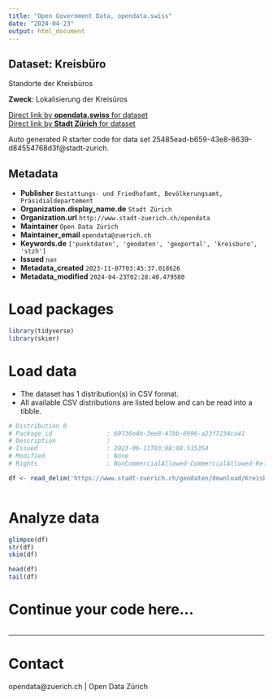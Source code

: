 ```yaml
---
title: "Open Government Data, opendata.swiss"
date: "2024-04-23"
output: html_document
---
```


## Dataset: Kreisbüro

Standorte der Kreisbüros

**Zweck**: Lokalisierung der Kreisüros

[Direct link by **opendata.swiss** for dataset](https://opendata.swiss/de/dataset/kreisburo2)<br>
[Direct link by **Stadt Zürich** for dataset](https://data.stadt-zuerich.ch/dataset/geo_kreisbuero)

Auto generated R starter code for data set 25485ead-b659-43e8-8639-d84554768d3f@stadt-zurich.

## Metadata

- **Publisher** `Bestattungs- und Friedhofamt, Bevölkerungsamt, Präsidialdepartement`
- **Organization.display_name.de** `Stadt Zürich`
- **Organization.url** `http://www.stadt-zuerich.ch/opendata`
- **Maintainer** `Open Data Zürich`
- **Maintainer_email** `opendata@zuerich.ch`
- **Keywords.de** `['punktdaten', 'geodaten', 'geoportal', 'kreisburo', 'stzh']`
- **Issued** `nan`
- **Metadata_created** `2023-11-07T03:45:37.018626`
- **Metadata_modified** `2024-04-23T02:28:40.479580`


# Load packages

```r

library(tidyverse)
library(skimr)

```

# Load data

-   The dataset has 1 distribution(s) in CSV format.
-   All available CSV distributions are listed below and can be read into a tibble.

```r

# Distribution 0
# Package_id               : 69736e4b-3ee8-47bb-8996-a23f7234ca41
# Description              : 
# Issued                   : 2023-06-11T03:08:08.515354
# Modified                 : None
# Rights                   : NonCommercialAllowed-CommercialAllowed-ReferenceNotRequired

df <- read_delim('https://www.stadt-zuerich.ch/geodaten/download/Kreisbuero?format=10008')



```

# Analyze data

```r

glimpse(df)
str(df)
skim(df)

head(df)
tail(df)

```

# Continue your code here...

```r

```

------------------------------------------------------------------------

# Contact

opendata@zuerich.ch | Open Data Zürich
